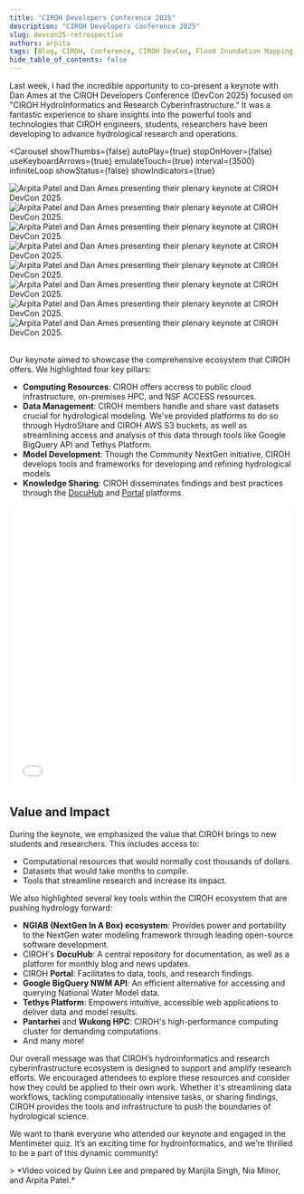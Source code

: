 ```yaml
---
title: "CIROH Developers Conference 2025"
description: "CIROH Developers Conference 2025"
slug: devcon25-retrospective
authors: arpita
tags: [Blog, CIROH, Conference, CIROH DevCon, Flood Inundation Mapping, National Water Model, AI and Machine Learning]
hide_table_of_contents: false
---
```



Last week, I had the incredible opportunity to co-present a keynote with Dan Ames
at the CIROH Developers Conference (DevCon 2025) focused on "CIROH HydroInformatics
and Research Cyberinfrastructure." It was a fantastic experience to share insights
into the powerful tools and technologies that CIROH engineers, students, researchers
have been developing to advance hydrological research and operations.

<Carousel
  showThumbs={false}
  autoPlay={true}
  stopOnHover={false}
  useKeyboardArrows={true}
  emulateTouch={true}
  interval={3500}
  infiniteLoop
  showStatus={false}
  showIndicators={true}
  >
  <div style= {{ display: 'flex', justifyContent: 'center', alignItems: 'center' }}>
    <img src={useBaseUrl("/img/blog/2025-06-devcon25/keynote_0.jpeg")}
      style={{ width: 'auto', maxHeight: '500px', borderRadius: '8px', boxShadow: '0 4px 8px rgba(0, 0, 0, 0.1)' }}
      alt="Arpita Patel and Dan Ames presenting their plenary keynote at CIROH DevCon 2025."
    />
  </div>
  <div style= {{ display: 'flex', justifyContent: 'center', alignItems: 'center' }}>
    <img src={useBaseUrl("/img/blog/2025-06-devcon25/keynote_1.jpeg")}
      style={{ width: 'auto', maxHeight: '500px', borderRadius: '8px', boxShadow: '0 4px 8px rgba(0, 0, 0, 0.1)' }}
      alt="Arpita Patel and Dan Ames presenting their plenary keynote at CIROH DevCon 2025."
    />
  </div>
  <div style= {{ display: 'flex', justifyContent: 'center', alignItems: 'center' }}>
    <img src={useBaseUrl("/img/blog/2025-06-devcon25/keynote_2.jpeg")}
      style={{ width: 'auto', maxHeight: '500px', borderRadius: '8px', boxShadow: '0 4px 8px rgba(0, 0, 0, 0.1)' }}
      alt="Arpita Patel and Dan Ames presenting their plenary keynote at CIROH DevCon 2025."
    />
  </div>
  <div style= {{ display: 'flex', justifyContent: 'center', alignItems: 'center' }}>
    <img src={useBaseUrl("/img/blog/2025-06-devcon25/keynote_3.jpeg")}
      style={{ width: 'auto', maxHeight: '500px', borderRadius: '8px', boxShadow: '0 4px 8px rgba(0, 0, 0, 0.1)' }}
      alt="Arpita Patel and Dan Ames presenting their plenary keynote at CIROH DevCon 2025."
    />
  </div>
  <div style= {{ display: 'flex', justifyContent: 'center', alignItems: 'center' }}>
    <img src={useBaseUrl("/img/blog/2025-06-devcon25/keynote_4.jpeg")}
      style={{ width: 'auto', maxHeight: '500px', borderRadius: '8px', boxShadow: '0 4px 8px rgba(0, 0, 0, 0.1)' }}
      alt="Arpita Patel and Dan Ames presenting their plenary keynote at CIROH DevCon 2025."
    />
  </div>
  <div style= {{ display: 'flex', justifyContent: 'center', alignItems: 'center' }}>
    <img src={useBaseUrl("/img/blog/2025-06-devcon25/keynote_5.jpeg")}
      style={{ width: 'auto', maxHeight: '500px', borderRadius: '8px', boxShadow: '0 4px 8px rgba(0, 0, 0, 0.1)' }}
      alt="Arpita Patel and Dan Ames presenting their plenary keynote at CIROH DevCon 2025."
    />
  </div>
  <div style= {{ display: 'flex', justifyContent: 'center', alignItems: 'center' }}>
    <img src={useBaseUrl("/img/blog/2025-06-devcon25/keynote_6.jpeg")}
      style={{ width: 'auto', maxHeight: '500px', borderRadius: '8px', boxShadow: '0 4px 8px rgba(0, 0, 0, 0.1)' }}
      alt="Arpita Patel and Dan Ames presenting their plenary keynote at CIROH DevCon 2025."
    />
  </div>
  <div style= {{ display: 'flex', justifyContent: 'center', alignItems: 'center' }}>
    <img src={useBaseUrl("/img/blog/2025-06-devcon25/keynote_7.jpeg")}
      style={{ width: 'auto', maxHeight: '500px', borderRadius: '8px', boxShadow: '0 4px 8px rgba(0, 0, 0, 0.1)' }}
      alt="Arpita Patel and Dan Ames presenting their plenary keynote at CIROH DevCon 2025."
    />
  </div>
</Carousel>
<br/>

Our keynote aimed to showcase the comprehensive ecosystem that CIROH offers.
We highlighted four key pillars:

- **Computing Resources**: CIROH offers accress to public cloud infrastructure, on-premises HPC, and NSF ACCESS resources.
- **Data Management**: CIROH members handle and share vast datasets crucial for hydrological modeling. We've provided platforms to do so through HydroShare and CIROH AWS S3 buckets, as well as streamlining access and analysis of this data through tools like Google BigQuery API and Tethys Platform.
- **Model Development**: Though the Community NextGen initiative, CIROH develops tools and frameworks for developing and refining hydrological models
- **Knowledge Sharing**: CIROH disseminates findings and best practices through the [DocuHub](https://docs.ciroh.org) and [Portal](https://portal.ciroh.org) platforms.

<div style= {{ display: 'flex', justifyContent: 'center', alignItems: 'center' }}>
    <embed src={useBaseUrl("/files/DevCon25-PlenaryKeyNote-Arpita-Dan.pdf#toolbar=0")} type="application/pdf" height="500px" width="500px" />
</div>

## Value and Impact
During the keynote, we emphasized the value that CIROH brings to new students and researchers. This includes access to:
- Computational resources that would normally cost thousands of dollars.
- Datasets that would take months to compile.
- Tools that streamline research and increase its impact.

We also highlighted several key tools within the CIROH ecosystem that are pushing hydrology forward:
- **NGIAB (NextGen In A Box) ecosystem**: Provides power and portability to the NextGen water modeling framework through leading open-source software development.
- CIROH's **DocuHub**: A central repository for documentation, as well as a platform for monthly blog and news updates.
- CIROH **Portal**: Facilitates to data, tools, and research findings.
- **Google BigQuery NWM API**: An efficient alternative for accessing and querying National Water Model data.
- **Tethys Platform**: Empowers intuitive, accessible web applications to deliver data and model results.
- **Pantarhei** and **Wukong HPC**: CIROH's high-performance computing cluster for demanding computations.
- And many more!

Our overall message was that CIROH’s hydroinformatics and research cyberinfrastructure
ecosystem is designed to support and amplify research efforts. We encouraged attendees
to explore these resources and consider how they could be applied to their own work.
Whether it's streamlining data workflows, tackling computationally intensive tasks,
or sharing findings, CIROH provides the tools and infrastructure to push the boundaries
of hydrological science.
 
We want to thank everyone who attended our keynote and engaged in the Mentimeter quiz.
It’s an exciting time for hydroinformatics, and we’re thrilled to be a part of this
dynamic community!

<VideoPlayer url="https://youtu.be/zE3uFvDCSs4" />
> *Video voiced by Quinn Lee and prepared by Manjila Singh, Nia Minor, and Arpita Patel.*